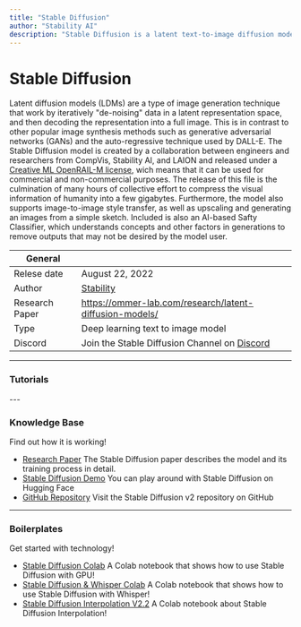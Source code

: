 ```yaml
---
title: "Stable Diffusion"
author: "Stability AI"
description: "Stable Diffusion is a latent text-to-image diffusion model capable of generating stylized and photo-realistic images. It is pre-trained on a subset of of the LAION-5B dataset and the model can be run at home on a consumer grade graphics card so everyone can create stunning art within seconds."
---
```


# Stable Diffusion
Latent diffusion models (LDMs) are a type of image generation technique that work by iteratively "de-noising" 
data in a latent representation space, and then decoding the representation into a full image. This is in contrast 
to other popular image synthesis methods such as generative adversarial networks (GANs) and the auto-regressive technique 
used by DALL-E. The Stable Diffusion model is created by a collaboration between engineers and researchers from  CompVis, 
Stability AI, and LAION and released under 
a [Creative ML OpenRAIL-M license](https://huggingface.co/spaces/CompVis/stable-diffusion-license), wich means that 
it can be used for commercial and non-commercial purposes. The release of this file is the culmination of many hours 
of collective effort to compress the visual information of humanity into a few gigabytes. Furthermore, the model 
also supports image-to-image style transfer, as well as upscaling and generating an images from a simple sketch. 
Included is also an AI-based Safty Classifier, which understands concepts and other factors in generations to 
remove outputs that may not be desired by the model user.

| General  |  |
| --- | --- |
| Relese date |  August 22, 2022 |
| Author | [Stability](https://stability.ai/)  |
| Research Paper | https://ommer-lab.com/research/latent-diffusion-models/ |
| Type | Deep learning text to image model |
| Discord | Join the Stable Diffusion Channel on [Discord](https://discord.com/invite/stablediffusion) |

---

### Tutorials
<TechTutorials/>
---

### Knowledge Base
Find out how it is working!

* [Research Paper](https://ommer-lab.com/research/latent-diffusion-models/) The Stable Diffusion paper describes the model and its training process in detail.
* [Stable Diffusion Demo](https://huggingface.co/spaces/stabilityai/stable-diffusion) You can play around with Stable Diffusion on Hugging Face
* [GitHub Repository](https://github.com/Stability-AI/stablediffusion) Visit the Stable Diffusion v2 repository on GitHub

---

### Boilerplates
Get started with technology!

* [Stable Diffusion Colab](https://colab.research.google.com/github/huggingface/notebooks/blob/main/diffusers/stable_diffusion.ipynb) A Colab notebook that shows how to use Stable Diffusion with GPU!
* [Stable Diffusion & Whisper Colab](https://colab.research.google.com/drive/1Qy_Ihe_XFUW5bYfSqY-scHZ6-o7t7O5Z?usp=sharing) A Colab notebook that shows how to use Stable Diffusion with Whisper!
* [Stable Diffusion Interpolation V2.2](https://colab.research.google.com/drive/1EHZtFjQoRr-bns1It5mTcOVyZzZD9bBc?usp=sharing) A Colab notebook about Stable Diffusion Interpolation!
